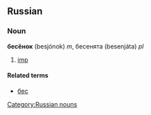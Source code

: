 ==Russian==
===Noun===
'''бесёнок''' (besjónok) ''m'', бесенята (besenjáta) ''pl''

# [[imp]]

====Related terms====
*[[бес]]

[[Category:Russian nouns]]